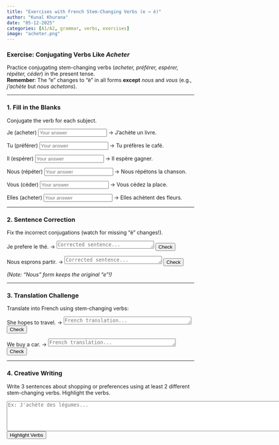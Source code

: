 ```yaml
---
title: "Exercises with French Stem-Changing Verbs (e → è)"
author: "Kunal Khurana"
date: "05-12-2025"
categories: [A1/A2, grammar, verbs, exercises]
image: "acheter.png"
---
```


::: {.content-visible when-profile="english"}

### Exercise: Conjugating Verbs Like *Acheter*  
Practice conjugating stem-changing verbs (*acheter, préférer, espérer, répéter, céder*) in the present tense.  
**Remember**: The "e" changes to "è" in all forms **except** *nous* and *vous* (e.g., *j'achète* but *nous achetons*).

---

### 1. Fill in the Blanks  
Conjugate the verb for each subject.

Je (acheter) <input type="text" placeholder="Your answer" onblur="checkAnswer(this, 'achète')"> → J'achète un livre.  
<span class="feedback"></span>

Tu (préférer) <input type="text" placeholder="Your answer" onblur="checkAnswer(this, 'préfères')"> → Tu préfères le café.  
<span class="feedback"></span>

Il (espérer) <input type="text" placeholder="Your answer" onblur="checkAnswer(this, 'espère')"> → Il espère gagner.  
<span class="feedback"></span>

Nous (répéter) <input type="text" placeholder="Your answer" onblur="checkAnswer(this, 'répétons')"> → Nous répétons la chanson.  
<span class="feedback"></span>

Vous (céder) <input type="text" placeholder="Your answer" onblur="checkAnswer(this, 'cédez')"> → Vous cédez la place.  
<span class="feedback"></span>

Elles (acheter) <input type="text" placeholder="Your answer" onblur="checkAnswer(this, 'achètent')"> → Elles achètent des fleurs.  
<span class="feedback"></span>

---

### 2. Sentence Correction  
Fix the incorrect conjugations (watch for missing "è" changes!).

Je prefere le thé. → <textarea rows="1" cols="30" placeholder="Corrected sentence..."></textarea>  
<button onclick="checkCorrection(this.previousElementSibling, 'Je préfère le thé.')">Check</button>  
<span class="feedback"></span>

Nous esprons partir. → <textarea rows="1" cols="30" placeholder="Corrected sentence..."></textarea>  
<button onclick="checkCorrection(this.previousElementSibling, 'Nous espérons partir.')">Check</button>  
<span class="feedback"></span>  

*(Note: "Nous" form keeps the original "e"!)*  

---

### 3. Translation Challenge  
Translate into French using stem-changing verbs:

She hopes to travel. → <textarea rows="1" cols="40" placeholder="French translation..."></textarea>  
<button onclick="checkTranslation(this.previousElementSibling, 'Elle espère voyager.')">Check</button>  
<span class="feedback"></span>  

We buy a car. → <textarea rows="1" cols="40" placeholder="French translation..."></textarea>  
<button onclick="checkTranslation(this.previousElementSibling, 'Nous achetons une voiture.')">Check</button>  
<span class="feedback"></span>  

---

### 4. Creative Writing  
Write 3 sentences about shopping or preferences using at least 2 different stem-changing verbs. Highlight the verbs.  

<textarea rows="5" cols="100" placeholder="Ex: J'achète des légumes..."></textarea>  
<button onclick="highlightStemChangeVerbs(this.previousElementSibling)">Highlight Verbs</button>  
<div class="feedback"></div>  

<script>
function checkAnswer(input, correctAnswer) {
    const userAnswer = input.value.trim().toLowerCase();
    const feedback = input.nextElementSibling;
    if (userAnswer === correctAnswer) {
        feedback.textContent = "✓ Correct!";
        feedback.style.color = "green";
    } else if (userAnswer) {
        feedback.textContent = `✗ Try again. Hint: "${correctAnswer}"`;
        feedback.style.color = "red";
    } else {
        feedback.textContent = "";
    }
}

function checkCorrection(textareaElement, correctAnswer) {  
    const userText = textareaElement.value.trim();  
    const feedback = textareaElement.nextElementSibling.nextElementSibling;  
    if (userText === correctAnswer) {  
        feedback.textContent = "✓ Perfect!";  
        feedback.style.color = "green";  
    } else {  
        feedback.textContent = `✓ Suggested: "${correctAnswer}"`;  
        feedback.style.color = "blue";  
    }  
}  

function checkTranslation(textarea, correctAnswer) {
  const feedback = textarea.nextElementSibling.nextElementSibling;
  if (textarea.value.trim().toLowerCase() === correctAnswer.toLowerCase()) {
    feedback.textContent = "✓ Perfect!";
    feedback.style.color = "green";
  } else {
    feedback.textContent = `✓ Suggested: "${correctAnswer}"`;
    feedback.style.color = "blue";
  }
}

function highlightStemChangeVerbs(textareaElement) {  
    const verbs = ["acheter", "préférer", "espérer", "répéter", "céder"];  
    let text = textareaElement.value;  
    verbs.forEach(verb => {  
        const regex = new RegExp(`\\b${verb}\\b`, "gi");  
        text = text.replace(regex, `<span style="background-color: #FFD700">${verb}</span>`);  
    });  
    const feedback = textareaElement.nextElementSibling.nextElementSibling;  
    feedback.innerHTML = "<strong>Stem-changing verbs used:</strong><br>" + text;  
}  
</script>  

:::